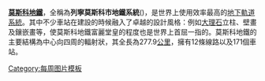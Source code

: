 '''[[莫斯科地鐵]]'''，全稱為'''列寧莫斯科市地鐵系統'''({{lang|ru|Московский метрополитен имени В. И. Ленина‎}})，是世界上使用效率最高的[[地下軌道系統]]。其中不少車站在建設的時候融入了卓越的設計風格：例如[[大理石]]立柱、壁畫及鑲嵌畫等，使莫斯科地鐵富麗堂皇的程度也是世界上首屈一指的。莫斯科地鐵的主要結構為中心向四周的輻射狀，其全長為277.9[[公里]]，擁有12條線路以及171個車站。
<noinclude>[[Category:每周图片模板]]</noinclude>
